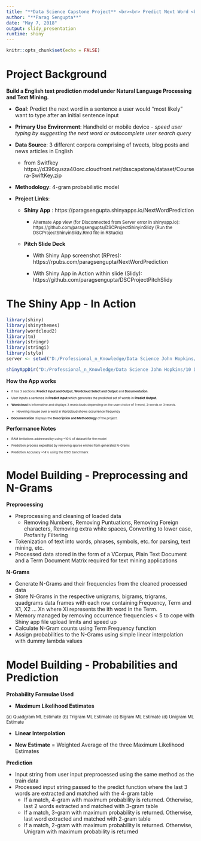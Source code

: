 ---
title: "**Data Science Capstone Project** <br><br> Predict Next Word <br><br>with Natural Language Processing"
author: "**Parag Sengupta**"
date: "May 7, 2018"
output: slidy_presentation
runtime: shiny
---

```{r setup, include=FALSE}
knitr::opts_chunk$set(echo = FALSE)
```

# Project Background

__Build a English text prediction model under Natural Language Processing and Text Mining.__

- __Goal__: Predict the next word in a sentence a user would "most likely" want to type after an initial sentence input

- __Primary Use Environment__: Handheld or mobile device - _speed user typing by suggesting the next word or autocomplete user search query_

- __Data Source__: 3 different corpora comprising of tweets, blog posts and news articles in English

    + from Switfkey https://d396qusza40orc.cloudfront.net/dsscapstone/dataset/Coursera-SwiftKey.zip

- __Methodology__: 4-gram probabilistic model

- __Project Links__:

    + __Shiny App__ : https://paragsengupta.shinyapps.io/NextWordPrediction

        + <small> Alternate App view (for Disconnected from Server error in shinyapp.io): https://github.com/paragsengupta/DSCProjectShinyinSlidy (Run the DSCProjectShinyinSlidy.Rmd file in RStudio) </small>
        
    + __Pitch Slide Deck__
    
        + With Shiny App screenshot (RPres): https://rpubs.com/paragsengupta/NextWordPrediction
    
        + With Shiny App in Action within slide (Slidy): https://github.com/paragsengupta/DSCProjectPitchSlidy


# The Shiny App - In Action
<div class = "row">
<div class = "col-md-8">
```{r, warning=FALSE, message=FALSE, echo=FALSE}
library(shiny)
library(shinythemes)
library(wordcloud2)
library(tm)
library(stringr)
library(stringi)
library(stylo)
server <- setwd("D:/Professional_n_Knowledge/Data Science John Hopkins/10 Data Science Capstone/FinalSub2")
```

```{r, warning=FALSE, message=FALSE, echo=FALSE}
shinyAppDir("D:/Professional_n_Knowledge/Data Science John Hopkins/10 Data Science Capstone/FinalSub2/", options = list(width="100%", height=650))
```

</div>
<div class = "col-md-4">
__How the App works__
<small><small><small>

- It has 3 sections: __Predict Input and Output__, __Wordcloud Select and Output__ and __Documentation__.

- User inputs a sentence in __Predict Input__ which generates the predicted set of words in __Predict Output__.

- __Wordcloud__ is informative and displays 3 wordclouds depending on the user choice of 1-word, 2-words or 3-words.

    + Hovering mouse over a word in Wordcloud shows occurrence frequency
    
- __Documentation__ displays the __Description and Methodology__ of the project.

</small></small></small>

__Performance Notes__
<small><small><small>

- RAM limitations addressed by using ~10% of dataset for the model

- Prediction process expedited by removing sparse entries from generated N-Grams

- Prediction Accuracy ~14% using the DSCI benchmark

</small></small></small>

</div>
</div>


# Model Building - Preprocessing and N-Grams

__Preprocessing__

- Preprocessing and cleaning of loaded data
    + Removing Numbers, Removing Puntuations, Removing Foreign characters, Removing extra white spaces, Converting to lower case, Profanity Filtering
- Tokenization of text into words, phrases, symbols, etc. for parsing, text mining, etc.
- Processed data stored in the form of a VCorpus, Plain Text Document and a Term Document Matrix required for text mining applications

__N-Grams__

- Generate N-Grams and their frequencies from the cleaned processed data
- Store N-Grams in the respective unigrams, bigrams, trigrams, quadgrams data frames with each row containing Frequency, Term and X1, X2 ... Xn  where Xi represents the ith word in the Term.
- Memory managed by removing occurrence frequencies < 5 to cope with Shiny app file upload limits and speed up
- Calculate N-Gram counts using Term Frequency function
- Assign probabilities to the N-Grams using simple linear interpolation with dummy lambda values

# Model Building - Probabilities and Prediction

__Probability Formulae Used__

- __Maximum Likelihood Estimates__

<small>
(a) Quadgram ML Estimate (b) Trigram ML Estimate (c) Bigram ML Estimate (d) Unigram ML Estimate
</small>

- __Linear Interpolation__

- __New Estimate__ = Weighted Average of the three Maximum Likelihood Estimates

__Prediction__

- Input string from user input preprocessed using the same method as the train data
- Processed input string passed to the predict function where the last 3 words are extracted and matched with the 4-gram table
    + If a match, 4-gram with maximum probability is returned. Otherwise, last 2 words extracted and matched with 3-gram table
    + If a match, 3-gram with maximum probability is returned. Otherwise, last word extracted and matched with 2-gram table
    + If a match, 2-gram with maximum probability is returned. Otherwise, Unigram with maximum probability is returned

